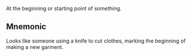 At the beginning or starting point of something.

## Mnemonic

Looks like someone using a knife to cut clothes, marking the beginning of making a new garment.
